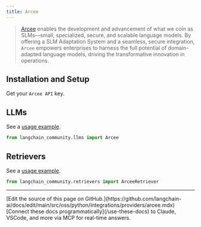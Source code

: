 ```yaml
---
title: Arcee
---
```


>[Arcee](https://www.arcee.ai/about/about-us) enables the development and advancement
> of what we coin as SLMs—small, specialized, secure, and scalable language models.
> By offering a SLM Adaptation System and a seamless, secure integration,
> `Arcee` empowers enterprises to harness the full potential of
> domain-adapted language models, driving the transformative
> innovation in operations.


## Installation and Setup

Get your `Arcee API` key.


## LLMs

See a [usage example](/oss/python/integrations/llms/arcee).

```python
from langchain_community.llms import Arcee
```

## Retrievers

See a [usage example](/oss/python/integrations/retrievers/arcee).

```python
from langchain_community.retrievers import ArceeRetriever
```

---

<Callout icon="pen-to-square" iconType="regular">
    [Edit the source of this page on GitHub.](https://github.com/langchain-ai/docs/edit/main/src/oss/python/integrations/providers/arcee.mdx)
</Callout>
<Tip icon="terminal" iconType="regular">
    [Connect these docs programmatically](/use-these-docs) to Claude, VSCode, and more via MCP for    real-time answers.
</Tip>
